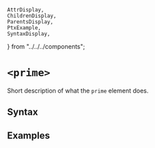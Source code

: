     AttrDisplay,
    ChildrenDisplay,
    ParentsDisplay,
    PtxExample,
    SyntaxDisplay,
} from "../../../components";

# `<prime>`

Short description of what the `prime` element does.

## Syntax

<SyntaxDisplay name="prime" />

## Examples

    